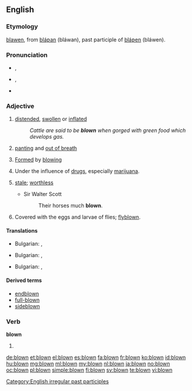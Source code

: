 ==English==

===Etymology===
{{etyl|enm|en}} [[blawen]], from {{etyl|ang|en}} [[blaƿan|bláƿan]] (bláwan), past participle of [[blaƿen|bláƿen]] (bláwen).

===Pronunciation===
* {{a|UK}} {{IPA|/bləʊn/}}, {{X-SAMPA|/bl@Un/}}
* {{a|US}} {{IPA|/bloʊn/}}, {{X-SAMPA|/bloUn/}}
*: {{audio|en-us-blown.ogg|Audio (US)}}
* {{rhymes|əʊn}}

===Adjective===
{{en-adj|-}}

# [[distended]], [[swollen]] or [[inflated]]
#: ''Cattle are said to be '''blown''' when gorged with green food which develops gas.''
# [[panting]] and [[out of breath]]
# {{context|of glass|lang=en}} [[form|Formed]] by [[blowing]]
# Under the influence of [[drug]]s, especially [[marijuana]].
# {{context|obsolete|lang=en}} [[stale]]; [[worthless]]
#* Sir Walter Scott
#*: Their horses much '''blown'''.
# Covered with the eggs and larvae of flies; [[flyblown]].

====Translations====
{{trans-top|[[distended]], [[swollen]] or [[inflated]]}}
* Bulgarian: {{t+|bg|подут}}, {{t+|bg|издут}}
{{trans-mid}}
{{trans-bottom}}

{{trans-top|[[panting]] and [[out of breath]]}}
* Bulgarian: ,  {{t+|bg|задъхан}}
{{trans-mid}}
{{trans-bottom}}

{{trans-top| (''glass'') [[formed]] by [[blowing]]}}
* Bulgarian: ,  {{t+|bg|издухан}}
{{trans-mid}}
{{trans-bottom}}

====Derived terms====
* [[endblown]]
* [[full-blown]]
* [[sideblown]]

===Verb===
'''blown'''

# {{past participle of|blow}}

[[Category:English irregular past participles]]

[[de:blown]]
[[et:blown]]
[[el:blown]]
[[es:blown]]
[[fa:blown]]
[[fr:blown]]
[[ko:blown]]
[[id:blown]]
[[hu:blown]]
[[mg:blown]]
[[ml:blown]]
[[my:blown]]
[[nl:blown]]
[[ja:blown]]
[[no:blown]]
[[oc:blown]]
[[pl:blown]]
[[simple:blown]]
[[fi:blown]]
[[sv:blown]]
[[te:blown]]
[[vi:blown]]